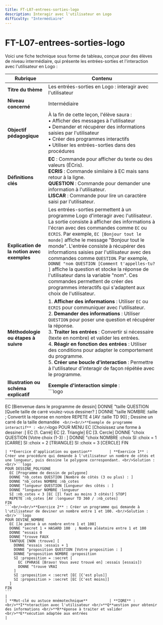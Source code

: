 ```yaml
---
title: FT-L07-entrees-sorties-logo
description: Interagir avec l'utilisateur en Logo
difficulty: "Intermédiaire"
---
```


# FT-L07-entrees-sorties-logo
Voici une fiche technique sous forme de tableau, conçue pour des élèves de niveau intermédiaire, qui présente les entrées-sorties et l'interaction avec l'utilisateur en Logo :

| **Rubrique**                                  | **Contenu**                                                                                                                                                                                                                                                                                                                                                                                                                        |
|-----------------------------------------------|-------------------------------------------------------------------------------------------------------------------------------------------------------------------------------------------------------------------------------------------------------------------------------------------------------------------------------------------------------------------------------------------------------------------------------------|
| **Titre du thème**                            | Les entrées-sorties en Logo : interagir avec l'utilisateur                                                                                                                                                                                                                                                                                                                                                                                         |
| **Niveau concerné**                           | Intermédiaire                                                                                                                                                                                                                                                                                                                                                                                                                                  |
| **Objectif pédagogique**                      | À la fin de cette leçon, l'élève saura : <br/>• Afficher des messages à l'utilisateur <br/>• Demander et récupérer des informations saisies par l'utilisateur <br/>• Créer des programmes interactifs <br/>• Utiliser les entrées-sorties dans des procédures                                                                                                                                                                                                                |
| **Définitions clés**                          | **EC** : Commande pour afficher du texte ou des valeurs (ÉCris). <br/>**ECRIS** : Commande similaire à EC mais sans retour à la ligne. <br/>**QUESTION** : Commande pour demander une information à l'utilisateur. <br/>**LISCAR** : Commande pour lire un caractère saisi par l'utilisateur.                                                                                                                                                                                          |
| **Explication de la notion avec exemples**    | Les entrées-sorties permettent à un programme Logo d'interagir avec l'utilisateur. La sortie consiste à afficher des informations à l'écran avec des commandes comme `EC` ou `ECRIS`. Par exemple, `EC [Bonjour tout le monde]` affiche le message "Bonjour tout le monde". L'entrée consiste à récupérer des informations saisies par l'utilisateur avec des commandes comme `QUESTION`. Par exemple, `DONNE "nom QUESTION [Comment t'appelles-tu? ]` affiche la question et stocke la réponse de l'utilisateur dans la variable "nom". Ces commandes permettent de créer des programmes interactifs qui s'adaptent aux choix de l'utilisateur.                                                                                                                       |
| **Méthodologie ou étapes à suivre**           | 1. **Afficher des informations** : Utiliser `EC` ou `ECRIS` pour communiquer avec l'utilisateur.<br/>2. **Demander des informations** : Utiliser `QUESTION` pour poser une question et récupérer la réponse.<br/>3. **Traiter les entrées** : Convertir si nécessaire (texte en nombre) et valider les entrées.<br/>4. **Réagir en fonction des entrées** : Utiliser des conditions pour adapter le comportement du programme.<br/>5. **Créer une boucle d'interaction** : Permettre à l'utilisateur d'interagir de façon répétée avec le programme. |
| **Illustration ou schéma explicatif**         | **Exemple d'interaction simple** : <br/>```logo
EC [Bienvenue dans le programme de dessin]
DONNE "taille QUESTION [Quelle taille de carré voulez-vous dessiner? ]
DONNE "taille NOMBRE :taille  ; Convertit la réponse en nombre
REPETE 4 [AV :taille TD 90]  ; Dessine un carré de la taille demandée
``` <br/><br/>**Exemple de programme interactif** : <br/>```logo
POUR MENU
  EC [Choisissez une forme à dessiner :]
  EC [1. Carré]
  EC [2. Triangle]
  EC [3. Cercle]
  DONNE "choix QUESTION [Votre choix (1-3) : ]
  DONNE "choix NOMBRE :choix
  SI :choix = 1 [CARRE]
  SI :choix = 2 [TRIANGLE]
  SI :choix = 3 [CERCLE]
FIN
```                                                                                   |
| **Exercice d'application ou question**        | **Exercice 1** : Créer une procédure qui demande à l'utilisateur un nombre de côtés et une longueur, puis dessine le polygone correspondant. <br/>Solution : <br/>```logo
POUR DESSINE_POLYGONE
  EC [Programme de dessin de polygone]
  DONNE "nb_cotes QUESTION [Nombre de côtés (3 ou plus) : ]
  DONNE "nb_cotes NOMBRE :nb_cotes
  DONNE "longueur QUESTION [Longueur des côtés : ]
  DONNE "longueur NOMBRE :longueur
  SI :nb_cotes < 3 [EC [Il faut au moins 3 côtés!] STOP]
  REPETE :nb_cotes [AV :longueur TD 360 / :nb_cotes]
FIN
```<br/><br/>**Exercice 2** : Créer un programme qui demande à l'utilisateur de deviner un nombre entre 1 et 100. <br/>Solution : <br/>```logo
POUR DEVINE_NOMBRE
  EC [Je pense à un nombre entre 1 et 100]
  DONNE "secret 1 + HASARD 100  ; Nombre aléatoire entre 1 et 100
  DONNE "essais 0
  DONNE "trouve FAUX
  TANTQUE [NON :trouve] [
    DONNE "essais :essais + 1
    DONNE "proposition QUESTION [Votre proposition : ]
    DONNE "proposition NOMBRE :proposition
    SI :proposition = :secret [
      EC (PHRASE [Bravo! Vous avez trouvé en] :essais [essais])
      DONNE "trouve VRAI
    ]
    SI :proposition < :secret [EC [C'est plus]]
    SI :proposition > :secret [EC [C'est moins]]
  ]
FIN
```                                                                                                                    |
| **Mot-clé ou astuce mnémotechnique**          | **IQRE** : <br/>**I**nteraction avec l'utilisateur <br/>**Q**uestion pour obtenir des informations <br/>**R**éponse à traiter et valider <br/>**E**xécution adaptée aux entrées                                                                                                                                                                                                                                                                                                                           |